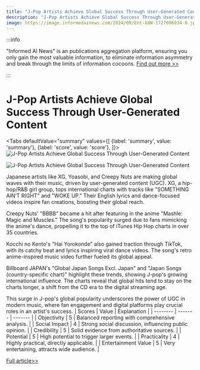 ```yaml
---
title: "J-Pop Artists Achieve Global Success Through User-Generated Content"
description: "J-Pop Artists Achieve Global Success Through User-Generated Content"
image: https://image.informedainews.com/2024/09/Ent-k8W-1727096034-0.jpg
---
```



:::info

"Informed AI News" is an publications aggregation platform, ensuring you only gain the most valuable information, to eliminate information asymmetry and break through the limits of information cocoons.  [Find out more >>](/)

:::

# J-Pop Artists Achieve Global Success Through User-Generated Content


<Tabs
	defaultValue="summary"
	values={[
	{label: 'summary', value: 'summary'},
	{label: 'score', value: 'score'},
]}>
<TabItem value="summary">
<img
  src="https://image.informedainews.com/2024/09/Ent-k8W-1727096034-0.jpg"
  alt="J-Pop Artists Achieve Global Success Through User-Generated Content"
/>

<img
  src="https://image.informedainews.com/2024/09/Ent-UAI-1727096034-1.jpg"
  alt="J-Pop Artists Achieve Global Success Through User-Generated Content"
/>



Japanese artists like XG, Yoasobi, and Creepy Nuts are making global waves with their music, driven by user-generated content (UGC). XG, a hip-hop/R&B girl group, tops international charts with tracks like "SOMETHING AIN’T RIGHT" and "WOKE UP." Their English lyrics and dance-focused videos inspire fan creations, boosting their global reach.

Creepy Nuts' "BBBB" became a hit after featuring in the anime "Mashle: Magic and Muscles." The song's popularity surged due to fans mimicking the anime's dance, propelling it to the top of iTunes Hip Hop charts in over 35 countries.

Kocchi no Kento's "Hai Yorokonde" also gained traction through TikTok, with its catchy beat and lyrics inspiring viral dance videos. The song's retro anime-inspired music video further fueled its global appeal.

Billboard JAPAN's "Global Japan Songs Excl. Japan" and "Japan Songs (country-specific chart)" highlight these trends, showing J-pop's growing international influence. The charts reveal that global hits tend to stay on the charts longer, a shift from the CD era to the digital streaming age.

This surge in J-pop's global popularity underscores the power of UGC in modern music, where fan engagement and digital platforms play crucial roles in an artist's success.
</TabItem>
<TabItem value="score">
	| Scores     | Value   | Explanation |
	| -------- | ------- | ------- |
	| Objectivity  | 5    | Balanced reporting with comprehensive analysis.    |
	| Social Impact | 4     | Strong social discussion, influencing public opinion.    |
	| Credibility    | 5    | Solid evidence from authoritative sources.    |
	| Potential    | 5    | High potential to trigger larger events.    |
	| Practicality    | 4    | Highly practical, directly applicable.    |
	| Entertainment Value    | 5    | Very entertaining, attracts wide audience.    |
</TabItem>
</Tabs>

[Full article>>](https://asia.nikkei.com/Business/Media-Entertainment/User-generated-content-powers-J-pop-artists-global-smash-hits)
